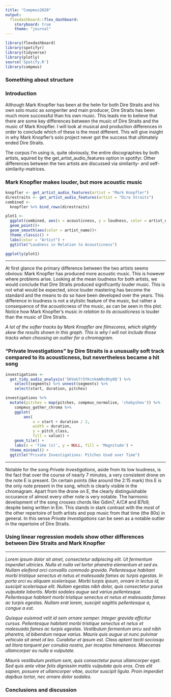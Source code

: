 ```yaml
---
title: "Compmus2020"
output: 
  flexdashboard::flex_dashboard:
    storyboard: true
    theme: "journal"
---
```


```r
library(flexdashboard)
library(spotifyr)
library(tidyverse)
library(plotly)
source('Spotify.R')
library(compmus)
```

### Something about structure



### Introduction

Although Mark Knopfler has been at the helm for both Dire Straits and his own solo music as songwriter and main producer, Dire Straits has been much more successful than his own music. This leads me to believe that there are some key differences between the music of Dire Straits and the music of Mark Knopfler. I will look at musical and production differences in order to conclude which of these is the most different. This will give insight in why Mark Knopfler's solo project never got the success that ultimately ended Dire Straits.

The corpus I'm using is, quite obviously, the entire discographies by both artists, aquired by the get_artist_audio_features option in spotifyr. Other differences between the two artists are discussed via similarity- and self-similarity-matrices. 

### Mark Knopfler makes louder, but more acoustic music {data-commentary-width=350}



```r
knopfler <- get_artist_audio_features(artist = "Mark Knopfler")
direstraits <- get_artist_audio_features(artist = "Dire Straits")
combined <- 
  knopfler %>% bind_rows(direstraits)

plot1 <-
  ggplot(combined, aes(x = acousticness, y = loudness, color = artist_name, label = track_name)) +
  geom_point()+
  geom_smooth(aes(color = artist_name))+
  theme_classic() +
  labs(color = "Artist") +
  ggtitle("Loudness in Relation to Acousticness")

ggplotly(plot1)

```


***

At first glance the primary difference between the two artists seems obvious: Mark Knopfler has produced more acoustic music. This is however where problems arise. Looking at the mean loudness for both artists, we would conclude that Dire Straits produced significantly louder music. This is not what would be expected, since louder mastering has become the standard and the means to do so have been developed over the years. This difference in loudness is not a stylistic feature of the music, but rather a consequence of the acousticness of the music, as can be seen in this plot. Notice how Mark Knopfler's music *in relation to its acousticness* is louder than the music of Dire Straits. 

*A lot of the softer tracks by Mark Knopfler are filmscores, which slightly skew the results shown in this graph. This is why I will not include those tracks when choosing an outlier for a chromagram.*

### "Private Investigations" by Dire Straits is a unusually soft track compared to its acousticness, but nevertheless became a hit song {data-commentary-width=350}

```r

investigations <- 
  get_tidy_audio_analysis('5KVak7r5YKcnkmARc0hy0Q') %>% 
    select(segments) %>% unnest(segments) %>% 
    select(start, duration, pitches)

investigations %>%
  mutate(pitches = map(pitches, compmus_normalise, 'chebyshev')) %>% 
    compmus_gather_chroma %>% 
    ggplot(
        aes(
            x = start + duration / 2, 
            width = duration, 
            y = pitch_class, 
            fill = value)) + 
    geom_tile() +
    labs(x = 'Time (s)', y = NULL, fill = 'Magnitude') + 
  theme_minimal() +
  ggtitle("Private Investigations: Pitches Used over Time")

```

***

Notable for the song *Private Investigations*, aside from its low loudness, is the fact that over the course of nearly 7 minutes, a very consistent drone on the note E is present. On certain points (like around the 2:15 mark) this E is the only note present in the song, which is clearly visible in the chromagram. Apart from the drone on E, the clearly distinguishable occurance of almost every other note is very notable. The harmonic development of the song crosses chords like Gdim7, A/C# and B7b9, despite being written in Em. This stands in stark contrast with the most of the other repertoire of both artists and pop music from that time (the 80s) in general. In this sense *Private Investigations* can be seen as a notable outlier in the repertoire of Dire Straits.

### Using linear regression models show other differences between Dire Straits and Mark Knopfler {data-commentary-width=350}

***

*Lorem ipsum dolor sit amet, consectetur adipiscing elit. Ut fermentum imperdiet ultricies. Nulla et nulla vel tortor pharetra elementum et sed ex. Nullam eleifend orci convallis commodo gravida. Pellentesque habitant morbi tristique senectus et netus et malesuada fames ac turpis egestas. In porta orci eu aliquam scelerisque. Morbi turpis ipsum, ornare in lectus id, suscipit scelerisque elit. Nullam egestas nibh dolor, quis consectetur purus vulputate lobortis. Morbi sodales augue sed varius pellentesque. Pellentesque habitant morbi tristique senectus et netus et malesuada fames ac turpis egestas. Nullam erat lorem, suscipit sagittis pellentesque a, congue a est.*

*Quisque euismod velit id sem ornare semper. Integer gravida efficitur cursus. Pellentesque habitant morbi tristique senectus et netus et malesuada fames ac turpis egestas. Vestibulum fermentum arcu sed nibh pharetra, id bibendum neque varius. Mauris quis augue ut nunc pulvinar vehicula sit amet id leo. Curabitur et ipsum est. Class aptent taciti sociosqu ad litora torquent per conubia nostra, per inceptos himenaeos. Maecenas ullamcorper eu nulla a vulputate.*

*Mauris vestibulum pretium sem, quis consectetur purus ullamcorper eget. Sed quis ante vitae felis dignissim mattis vulputate quis eros. Cras elit sapien, posuere et ullamcorper vitae, auctor suscipit ligula. Proin imperdiet dapibus tortor, nec ornare dolor sodales.* 

### Conclusions and discussion {data-commentary-width=350}


